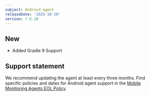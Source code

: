 ```yaml
---
subject: Android agent
releaseDate: '2025-10-10'
version: 7.6.10
---
```



## New

- Added Gradle 9 Support

## Support statement

We recommend updating the agent at least every three months. Find specific policies and dates for Android agent support in the [Mobile Monitoring Agents EOL Policy](/docs/mobile-monitoring/new-relic-mobile/get-started/mobile-agents-eol-policy/#android-eol).
